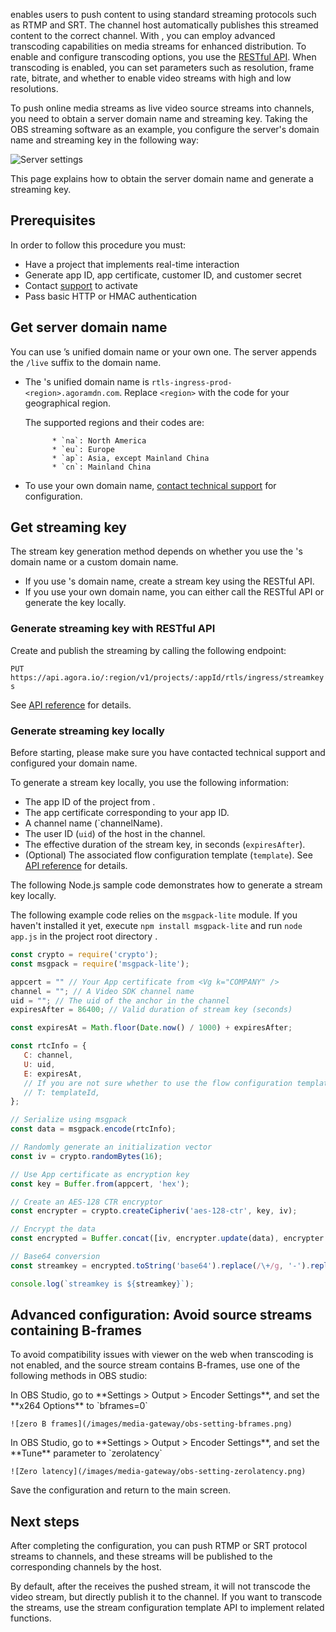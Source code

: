 
<Vpd k="NAME" /> enables users to push content to <Vg k="AGORA_BACKEND" /> using standard streaming
protocols such as RTMP and SRT. The channel host automatically publishes this streamed content to the correct
channel. With <Vpd k="NAME" />, you can employ advanced transcoding capabilities on media streams for enhanced distribution. To enable and configure transcoding options, you use the [<Vpd k="NAME" /> RESTful API](https://documenter.getpostman.com/view/6319646/SVSLr9AM#6aed9690-285e-45f0-a329-c995adbd0956). When transcoding is enabled, you can set parameters such as resolution, frame rate, bitrate, and whether to enable video streams with high and low resolutions.

To push online media streams as live video source streams into <Vg k="COMPANY" /> channels, you need to obtain a server domain name and streaming key. Taking the OBS streaming software as an example, you configure the server's domain name and streaming key in the following way:

![Server settings](/images/media-gateway/obs-server-setting.png)

This page explains how to obtain the server domain name and generate a streaming key.

## Prerequisites

In order to follow this procedure you must:

- Have a project that implements real-time interaction
- Generate app ID, app certificate, customer ID, and customer secret
- Contact [<Vg k="COMPANY" /> support](mailto:support@agora.io) to activate <Vpd k="NAME" />
- Pass basic HTTP or HMAC authentication

## Get server domain name

You can use <Vg k="COMPANY" />’s unified domain name or your own one. The server appends the `/live` suffix to the domain name.

- The <Vg k="COMPANY" />'s unified domain name is `rtls-ingress-prod-<region>.agoramdn.com`. Replace `<region>` with the code for your geographical region.

     The supported regions and their codes are:

            * `na`: North America
            * `eu`: Europe
            * `ap`: Asia, except Mainland China
            * `cn`: Mainland China

- To use your own domain name, [contact technical support](mailto:support@agora.io) for configuration.

## Get streaming key

The stream key generation method depends on whether you use the <Vg k="COMPANY" />'s domain name or a custom domain name.

 - If you use <Vg k="COMPANY" />'s domain name, create a stream key using the <Vpd k="NAME" /> RESTful API.
 - If you use your own domain name, you can either call the <Vpd k="NAME" /> RESTful API or generate the key locally.

### Generate streaming key with RESTful API

Create and publish the streaming by calling the following endpoint:

`PUT https://api.agora.io/:region/v1/projects/:appId/rtls/ingress/streamkeys`

See [API reference](https://documenter.getpostman.com/view/6319646/SVSLr9AM#6aed9690-285e-45f0-a329-c995adbd0956) for details.

### Generate streaming key locally

<Admonition type="caution" title="Note">Before starting, please make sure you have contacted technical support and configured your domain name.</Admonition>

To generate a stream key locally, you use the following information:

* The app ID of the <Vg k="COMPANY" /> project from [<Vg k="CONSOLE" />](<Vg k="AGORA_CONSOLE_URL" />).
* The app certificate corresponding to your app ID.
* A channel name (`channelName).
* The user ID (`uid`) of the host in the channel.
* The effective duration of the stream key, in seconds (`expiresAfter`).
* (Optional) The associated flow configuration template (`template`). See [API reference](https://documenter.getpostman.com/view/6319646/SVSLr9AM#6aed9690-285e-45f0-a329-c995adbd0956) for details.

The following Node.js sample code demonstrates how to generate a stream key locally.

<Admonition type="caution" title="Note">The following example code relies on the `msgpack-lite` module. If you haven't installed it yet, execute `npm install msgpack-lite` and run `node app.js` in the project root directory .</Admonition>

```javascript
const crypto = require('crypto');
const msgpack = require('msgpack-lite');

appcert = "" // Your App certificate from <Vg k="COMPANY" />
channel = ""; // A Video SDK channel name
uid = ""; // The uid of the anchor in the channel
expiresAfter = 86400; // Valid duration of stream key (seconds)

const expiresAt = Math.floor(Date.now() / 1000) + expiresAfter;

const rtcInfo = {
   C: channel,
   U: uid,
   E: expiresAt,
   // If you are not sure whether to use the flow configuration template, keep the following commented
   // T: templateId,
};

// Serialize using msgpack
const data = msgpack.encode(rtcInfo);

// Randomly generate an initialization vector
const iv = crypto.randomBytes(16);

// Use App certificate as encryption key
const key = Buffer.from(appcert, 'hex');

// Create an AES-128 CTR encryptor
const encrypter = crypto.createCipheriv('aes-128-ctr', key, iv);

// Encrypt the data
const encrypted = Buffer.concat([iv, encrypter.update(data), encrypter.final()]);

// Base64 conversion
const streamkey = encrypted.toString('base64').replace(/\+/g, '-').replace(/\//g, '_').replace(/\=+$/, '');

console.log(`streamkey is ${streamkey}`);
```

## Advanced configuration: Avoid source streams containing B-frames

To avoid compatibility issues with <Vg k="COMPANY" /> viewer on the web when transcoding is not enabled, and the source stream contains B-frames, use one of the following methods in OBS studio:

<Tabs>
  <TabItem value="encoding parameter" label="x264 Options parameter" default>
    In OBS Studio, go to **Settings > Output > Encoder Settings**, and set the **x264 Options** to `bframes=0`

    ![zero B frames](/images/media-gateway/obs-setting-bframes.png)
  </TabItem>
  <TabItem value="tune parameter" label="Tune parameter">
    In OBS Studio, go to **Settings > Output > Encoder Settings**, and set the **Tune** parameter to `zerolatency`

    ![Zero latency](/images/media-gateway/obs-setting-zerolatency.png)
  </TabItem>
</Tabs>

Save the configuration and return to the main screen.

## Next steps

After completing the configuration, you can push RTMP or SRT protocol streams to <Vg k="COMPANY" /> channels, and these streams will be published to the corresponding channels by the host.

By default, after the <Vpd k="NAME" /> receives the pushed stream, it will not transcode the video stream, but directly publish it to the <Vg k="COMPANY" /> channel. If you want to transcode the streams, use the stream configuration template API to implement related functions.













